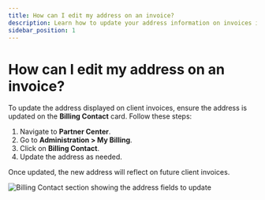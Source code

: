 ```yaml
---
title: How can I edit my address on an invoice?
description: Learn how to update your address information on invoices in Vendasta Payments
sidebar_position: 1
---
```


# How can I edit my address on an invoice?

To update the address displayed on client invoices, ensure the address is updated on the **Billing Contact** card. Follow these steps:

1. Navigate to **Partner Center**.
2. Go to **Administration > My Billing**.
3. Click on **Billing Contact**.
4. Update the address as needed.

Once updated, the new address will reflect on future client invoices.

![Billing Contact section showing the address fields to update](../../platform-settings/img/admin/billing/billing-contact-address-edit.png)
